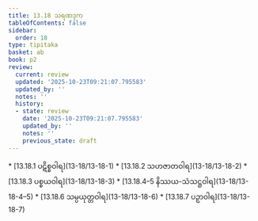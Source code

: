 ```yaml
---
title: 13.18 သရဏဒုက
tableOfContents: false
sidebar:
  order: 18
type: tipitaka
basket: ab
book: p2
review:
  current: review
  updated: '2025-10-23T09:21:07.795583'
  updated_by: ''
  notes: ''
  history:
  - state: review
    date: '2025-10-23T09:21:07.795583'
    updated_by: ''
    notes: ''
    previous_state: draft
---
```



<ReviewStatus review={frontmatter.review} showDetails={true} />

<HypothesisAnnotation frontmatter={frontmatter} />

<DynamicBreadcrumb />



<TableOfContents book="p2" section="13.18">
* [13.18.1 ပဋိစ္စဝါရ](13-18/13-18-1)
* [13.18.2 သဟဇာတဝါရ](13-18/13-18-2)
* [13.18.3 ပစ္စယဝါရ](13-18/13-18-3)
* [13.18.4–5 နိဿယ-သံသဋ္ဌဝါရ](13-18/13-18-4–5)
* [13.18.6 သမ္ပယုတ္တဝါရ](13-18/13-18-6)
* [13.18.7 ပဉှာဝါရ](13-18/13-18-7)
</TableOfContents>